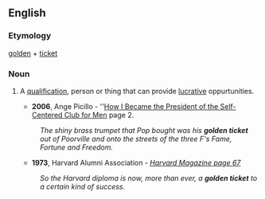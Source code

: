 ==English==

===Etymology===
[[golden]] + [[ticket]]

===Noun===
{{en-noun|sg=[[golden]] [[ticket]]}}

# {{idiom}} A [[qualification]], person or thing that can provide [[lucrative]] oppurtunities.
#*'''2006''', Ange Picillo - ''[http://books.google.com/books?id=jWYyVlzTHqoC How I Became the President of the Self-Centered Club for Men] page 2.
#:''The  shiny brass trumpet that Pop bought was his '''golden ticket''' out of Poorville and onto the streets of the three F's Fame, Fortune and Freedom.''
#*'''1973''', Harvard Alumni Association - ''[http://books.google.com/books?id=jQYuAAAAMAAJ&q=%22golden+ticket+to%22+date:1900-1995&dq=%22golden+ticket+to%22+date:1900-1995&lr=&pgis=1 Harvard Magazine page 67]''
#:''So the Harvard diploma is now, more than ever, a '''golden ticket''' to a certain kind of success.''